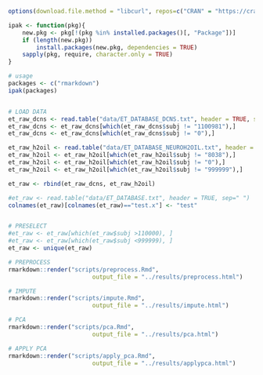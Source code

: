 ```{r prepare}

options(download.file.method = "libcurl", repos=c("CRAN" = "https://cran.r-project.org/"))

ipak <- function(pkg){
    new.pkg <- pkg[!(pkg %in% installed.packages()[, "Package"])]
    if (length(new.pkg)) 
        install.packages(new.pkg, dependencies = TRUE)
    sapply(pkg, require, character.only = TRUE)
}

# usage
packages <- c("rmarkdown")
ipak(packages)



```



```{r run}

# LOAD DATA
et_raw_dcns <- read.table("data/ET_DATABASE_DCNS.txt", header = TRUE, sep=" ")
et_raw_dcns <- et_raw_dcns[which(et_raw_dcns$subj != "1100981"),]
et_raw_dcns <- et_raw_dcns[which(et_raw_dcns$subj != "0"),]

et_raw_h2oil <- read.table("data/ET_DATABASE_NEUROH2OIL.txt", header = TRUE, sep=" ")
et_raw_h2oil <- et_raw_h2oil[which(et_raw_h2oil$subj != "8038"),]
et_raw_h2oil <- et_raw_h2oil[which(et_raw_h2oil$subj != "0"),]
et_raw_h2oil <- et_raw_h2oil[which(et_raw_h2oil$subj != "999999"),]

et_raw <- rbind(et_raw_dcns, et_raw_h2oil)

#et_raw <- read.table("data/ET_DATABASE.txt", header = TRUE, sep=" ")
colnames(et_raw)[colnames(et_raw)=="test.x"] <- "test"


# PRESELECT
#et_raw <- et_raw[which(et_raw$subj >110000), ]
#et_raw <- et_raw[which(et_raw$subj <999999), ]
et_raw <- unique(et_raw)

# PREPROCESS
rmarkdown::render("scripts/preprocess.Rmd",
                        output_file = "../results/preprocess.html")

# IMPUTE
rmarkdown::render("scripts/impute.Rmd",
                        output_file = "../results/impute.html")

# PCA
rmarkdown::render("scripts/pca.Rmd",
                        output_file = "../results/pca.html")

# APPLY PCA
rmarkdown::render("scripts/apply_pca.Rmd",
                        output_file = "../results/applypca.html")

```
